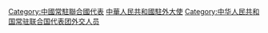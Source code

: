 [[Category:中國常駐聯合國代表|Category:中國常駐聯合國代表]]
[[Category:中華人民共和國駐外大使|]]
[[Category:中华人民共和国常驻联合国代表团外交人员|Category:中华人民共和国常驻联合国代表团外交人员]]